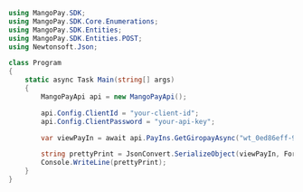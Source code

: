 ```csharp .NET 
using MangoPay.SDK;
using MangoPay.SDK.Core.Enumerations;
using MangoPay.SDK.Entities;
using MangoPay.SDK.Entities.POST;
using Newtonsoft.Json;

class Program
{
    static async Task Main(string[] args)
    {
        MangoPayApi api = new MangoPayApi();

        api.Config.ClientId = "your-client-id";
        api.Config.ClientPassword = "your-api-key";

        var viewPayIn = await api.PayIns.GetGiropayAsync("wt_0ed86eff-9a62-4d71-ada6-2afe387e50cb");

        string prettyPrint = JsonConvert.SerializeObject(viewPayIn, Formatting.Indented);
        Console.WriteLine(prettyPrint);
    }
}
```